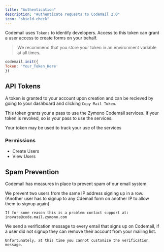 ---
title: "Authentication"
description: "Authenticate requests to Codemail 2.0"
icon: "shield-check"
---

Codemail uses `Tokens` to identify developers. Access to this token can grant a user access to create forms on your behalf.

> We recommend that you store your token in an environment variable at all times.

```js
codemail.init({
Token: 'Your_Token_Here'
})
```

## API Tokens

A token is granted to your account upon creation and can be recieved by going to your dashboard and clicking `Copy Mail Token`.

This token grants your a pass to use the Zymono Codemail services. If your token is revoked, so is your pass to use the services.

<Info>Your token may be used to track your use of the services</Info>

### Permissions

- Create Users
- View Users

## Spam Prevention

Codemail has measures in place to prevent spam of our email system.

<AccordionGroup>
  <Accordion title="Multiple Emails Per IP">
    We prevent two users from the same IP address signing up in a row. (Another user has to signup to any Cdemail form on another IP to allow them to signup again)
    
    If for some reason this is a problem contact support at: inovate@code.mail.zymono.com
  </Accordion>


  <Accordion title="Email Verification">
    We send a verification message to every email that signs up on Codemail, if a user did not signup they can remove their account from your mailing list.
    
    Unfortunately, at this time you cannot customize the verification message.
  </Accordion>
</AccordionGroup>
